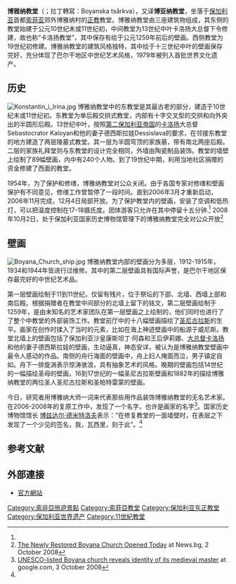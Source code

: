 {{Infobox religious building
| building_name         =博雅纳教堂
| infobox_width         =
| image                 = Boyana Church 2 TB.JPG
| image_size            = 350px
| caption               = 
| map_type              =
| map_size              =
| map_caption           =
| location              = [[保加利亚|保加利亚]][[索菲亚|索菲亚]]博雅纳村
| geo                   = {{coord|42|38|40.82|N|23|15|58.22|E|display=inline,title|region:BG-23_type:landmark_source:dewiki}}
| religious_affiliation = [[保加利亞東正教|保加利亞東正教]]
| rite                  = 
| province              = 
| district              =
| consecration_year     = 
| status                =
| functional_status     =
| heritage_designation  =
| leadership            =
| website               =
| architecture          = yes
| architect             =
| architecture_type     = 
| architecture_style    = 
| facade_direction      = 
| groundbreaking        = 10世紀末
| year_completed        = 11世紀初
| construction_cost     =
| specifications        =
| designation1          = WHS
| designation1_offname  = Boyana Church
| designation1_date     = 1979 <small>（第三屆大會）</small>
| designation1_number   = [http://whc.unesco.org/en/list/42 42]
| designation1_criteria = ii, iii
| designation1_type     = 文化

}}
'''博雅纳教堂'''（{{lang-bg|Боянска църква}}；拉丁轉寫：Boyanska tsărkva），又译'''博亚纳教堂'''，坐落于[[保加利亚|保加利亚]]首都[[索菲亚|索菲亚]]郊外博雅纳村的[[正教|正教]]教堂。博雅纳教堂由三座建筑物组成，其东侧的教堂始建于公元10世纪末或11世纪初，中间教堂为13世纪中叶卡洛扬大总督下令修建，故也称“卡洛扬教堂”，其中保存有绘于公元1259年前后的壁画。西侧教堂为19世纪初修建。博雅纳教堂的建筑风格独特，其中绘于十三世纪中叶的壁画保存完好，充分体现了巴尔干地区中世纪艺术风格，1979年被列入首批世界文化遗产。

==历史==
[[Image:Konstantin_i_Irina.jpg|thumb]]
博雅纳教堂中的东教堂是其最古老的部分，建造于10世纪末或11世纪初。东教堂为单后殿交拱式教堂，内部有十字交叉型的交拱和向外突出的半圆形后殿。13世纪中叶，按照[[第二保加利亚帝国|第二保加利亚帝国]]的[[卡洛扬|卡洛扬]]大总督Sebastocrator Kaloyan和他的妻子德西斯拉娃Dessislava的要求，在邻接东教堂的地方建造了两层陵墓式教堂。其一层为半圆穹顶的家族墓，带有南北两座后殿。二层的家族礼拜堂则与东教堂的设计完全相同，外墙由陶瓷制品装饰。教堂的墙壁上绘制了89幅壁画，内中有240个人物。到了19世纪中期，利用当地社区捐赠的资金修建了西面的教堂。

1954年，为了保护和修缮，博雅纳教堂对公众关闭。由于各国专家对修缮和壁画保护有不同意见，修缮工作曾暂停了一段时间。直到2006年3月才重新启动，2006年11月完成，12月4日局部开放。为了保护教堂内的壁画，安装了空调和低热灯，可以把温度控制在17-18摄氏度。团体游客只允许在其中停留十五分钟.<ref name="afp2008"/> 2008年10月2日，处于保加利亚国家历史博物馆管理下的博雅纳教堂完全对公众开放<ref>[http://international.ibox.bg/news/id_210597099  The Newly Restored Boyana Church Opened Today] {{Wayback|url=http://international.ibox.bg/news/id_210597099 |date=20160303165505 }} at News.bg, 2 October 2008</ref>

==壁画==
[[Image:Boyana_Church_ship.jpg|thumb]]
博雅纳教堂内部的壁画分为多层，1912-1915年，1934和1944年皆进行过维修。其中的第二层壁画具有国际声誉，是巴尔干地区保存最完好的中世纪艺术品。

第一层壁画绘制于11到11世纪，仅留有残片，位于祭坛的下部、北墙、西墙上部和南后殿。根据捐赠者在教堂中间部分的北墙上留下的铭文，第二层壁画绘制于1259年，是由未知名的艺术家团队在第一层壁画之上绘制的，他们同时也进行了了整个中教堂的外部装饰工作。教堂前厅中的十八幅壁画描绘了[[圣尼古拉斯|圣尼古拉斯]]的生平。画家在创作时揉入了当时的元素，比如在海上神迹壁画中的船源于威尼斯。教堂北墙上的壁画包括了保加利亚沙皇康斯坦丁·阿森和王后伊莉娜、[[大总督卡洛扬|大总督卡洛扬]]和他的妻子德西斯拉娃的壁画，生动逼真，神态安详，被认为是博雅纳教堂壁画中最令人感动的作品。南侧的舟行海面的壁画中，舟上妇人掩面而泣，男子镇定自如。舟下一排旋涡表示惊涛骇浪，具有抽象艺术的风格。晚期的壁画包括14世纪的一幅描绘圣母的壁画，16到17世纪的一幅圣尼古拉斯壁画和1882年的描绘博雅纳教堂的两位圣人圣尼古拉斯和圣帕特雷蒙的壁画。

今日，研究者用博雅纳大师一词来代表那些用作品装饰博雅纳教堂的无名艺术家。在2006-2008年的复原工作中，发现了一个名字，也许是画家的名字<ref name="afp2008">[http://afp.google.com/article/ALeqM5hAZpqJdQjhYv-ZIJPfVMNi31nbjQ  UNESCO-listed Boyana church reveals identity of its medieval master] {{Wayback|url=http://afp.google.com/article/ALeqM5hAZpqJdQjhYv-ZIJPfVMNi31nbjQ |date=20110521102347 }} at google.com, 3 October 2008</ref>。国家历史博物馆馆长 [[博兹达尔·德米特洛夫|博兹达尔·德米特洛夫]]表示：“在修复教堂的一面墙壁时，在表层之下发现了一个少见的签名，我，瓦西里，刻于此”。<ref name="afp2008"/>

==参考文献==
<references/>
==外部連接==
{{Commons category|Boyana Church}}
* [http://www.boyanachurch.org/ 官方網站] {{Wayback|url=http://www.boyanachurch.org/ |date=20201130071325 }}

[[Category:索非亞旅遊景點|Category:索非亞旅遊景點]]
[[Category:索菲亞教堂|Category:索菲亞教堂]]
[[Category:保加利亚东正教堂|Category:保加利亚东正教堂]]
[[Category:保加利亚世界遗产|Category:保加利亚世界遗产]]
[[Category:11世紀教堂|Category:11世紀教堂]]